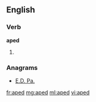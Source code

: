 ==English==

===Verb===
'''aped'''

# {{past of|ape}}

===Anagrams===
* [[E.D. Pa.#English|E.D. Pa.]]

[[fr:aped]]
[[mg:aped]]
[[ml:aped]]
[[vi:aped]]